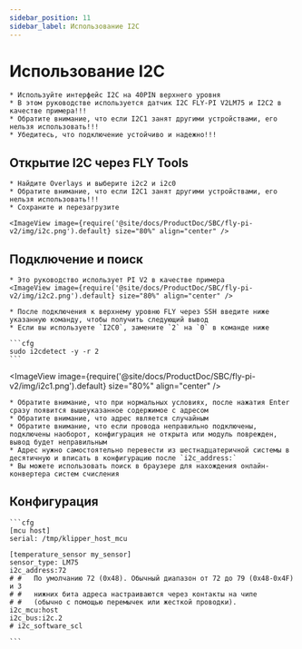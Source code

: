 ```yaml
---
sidebar_position: 11
sidebar_label: Использование I2C
---
```




# Использование I2C

    * Используйте интерфейс I2C на 40PIN верхнего уровня
    * В этом руководстве используется датчик I2C FLY-PI V2LM75 и I2C2 в качестве примера!!!
    * Обратите внимание, что если I2C1 занят другими устройствами, его нельзя использовать!!!
    * Убедитесь, что подключение устойчиво и надежно!!!

## Открытие I2C через FLY Tools

    * Найдите Overlays и выберите i2c2 и i2c0
    * Обратите внимание, что если I2C1 занят другими устройствами, его нельзя использовать!!!
    * Сохраните и перезагрузите

    <ImageView image={require('@site/docs/ProductDoc/SBC/fly-pi-v2/img/i2c.png').default} size="80%" align="center" />


## Подключение и поиск
    * Это руководство использует PI V2 в качестве примера
    <ImageView image={require('@site/docs/ProductDoc/SBC/fly-pi-v2/img/i2c2.png').default} size="80%" align="center" />

    * После подключения к верхнему уровню FLY через SSH введите ниже указанную команду, чтобы получить следующий вывод
    * Если вы используете `I2C0`, замените `2` на `0` в команде ниже

    ```cfg
    sudo i2cdetect -y -r 2
    ```

<ImageView image={require('@site/docs/ProductDoc/SBC/fly-pi-v2/img/i2c1.png').default} size="80%" align="center" />

    * Обратите внимание, что при нормальных условиях, после нажатия Enter сразу появится вышеуказанное содержимое с адресом
    * Обратите внимание, что адрес является случайным
    * Обратите внимание, что если провода неправильно подключены, подключены наоборот, конфигурация не открыта или модуль поврежден, вывод будет неправильным
    * Адрес нужно самостоятельно перевести из шестнадцатеричной системы в десятичную и вписать в конфигурацию после `i2c_address:`
    * Вы можете использовать поиск в браузере для нахождения онлайн-конвертера систем счисления

## Конфигурация

    ```cfg
    [mcu host]
    serial: /tmp/klipper_host_mcu

    [temperature_sensor my_sensor]
    sensor_type: LM75
    i2c_address:72
    # #   По умолчанию 72 (0x48). Обычный диапазон от 72 до 79 (0x48-0x4F) и 3
    # #   нижних бита адреса настраиваются через контакты на чипе
    # #   (обычно с помощью перемычек или жесткой проводки).
    i2c_mcu:host
    i2c_bus:i2c.2
    # i2c_software_scl

    ```